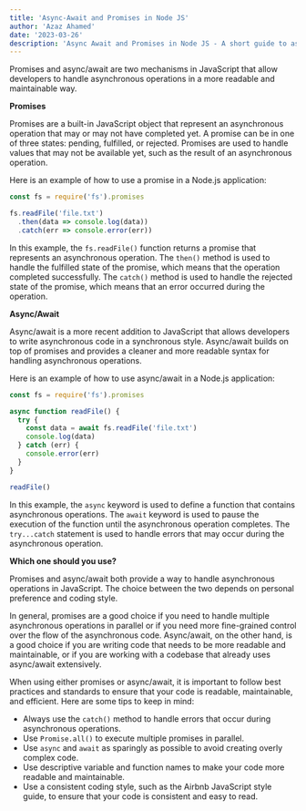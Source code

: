 ```yaml
---
title: 'Async-Await and Promises in Node JS'
author: 'Azaz Ahamed'
date: '2023-03-26'
description: 'Async Await and Promises in Node JS - A short guide to async await and promises in Node JS'
---
```


Promises and async/await are two mechanisms in JavaScript that allow developers to handle asynchronous operations in a more readable and maintainable way.

**Promises**

Promises are a built-in JavaScript object that represent an asynchronous operation that may or may not have completed yet. A promise can be in one of three states: pending, fulfilled, or rejected. Promises are used to handle values that may not be available yet, such as the result of an asynchronous operation.

Here is an example of how to use a promise in a Node.js application:

```JavaScript
const fs = require('fs').promises

fs.readFile('file.txt')
  .then(data => console.log(data))
  .catch(err => console.error(err))

```

In this example, the `fs.readFile()` function returns a promise that represents an asynchronous operation. The `then()` method is used to handle the fulfilled state of the promise, which means that the operation completed successfully. The `catch()` method is used to handle the rejected state of the promise, which means that an error occurred during the operation.

**Async/Await**

Async/await is a more recent addition to JavaScript that allows developers to write asynchronous code in a synchronous style. Async/await builds on top of promises and provides a cleaner and more readable syntax for handling asynchronous operations.

Here is an example of how to use async/await in a Node.js application:

```JavaScript
const fs = require('fs').promises

async function readFile() {
  try {
    const data = await fs.readFile('file.txt')
    console.log(data)
  } catch (err) {
    console.error(err)
  }
}

readFile()

```

In this example, the `async` keyword is used to define a function that contains asynchronous operations. The `await` keyword is used to pause the execution of the function until the asynchronous operation completes. The `try...catch` statement is used to handle errors that may occur during the asynchronous operation.

**Which one should you use?**

Promises and async/await both provide a way to handle asynchronous operations in JavaScript. The choice between the two depends on personal preference and coding style.

In general, promises are a good choice if you need to handle multiple asynchronous operations in parallel or if you need more fine-grained control over the flow of the asynchronous code. Async/await, on the other hand, is a good choice if you are writing code that needs to be more readable and maintainable, or if you are working with a codebase that already uses async/await extensively.

When using either promises or async/await, it is important to follow best practices and standards to ensure that your code is readable, maintainable, and efficient. Here are some tips to keep in mind:

- Always use the `catch()` method to handle errors that occur during asynchronous operations.
- Use `Promise.all()` to execute multiple promises in parallel.
- Use `async` and `await` as sparingly as possible to avoid creating overly complex code.
- Use descriptive variable and function names to make your code more readable and maintainable.
- Use a consistent coding style, such as the Airbnb JavaScript style guide, to ensure that your code is consistent and easy to read.


